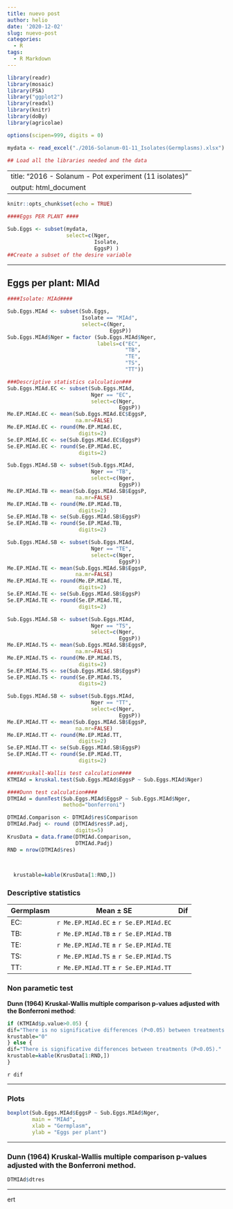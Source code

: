 ```yaml
---
title: nuevo post
author: helio
date: '2020-12-02'
slug: nuevo-post
categories:
  - R
tags:
  - R Markdown
---
```


```r

library(readr)
library(mosaic)
library(FSA)
library("ggplot2")
library(readxl)
library(knitr)
library(doBy)
library(agricolae)

options(scipen=999, digits = 0)

mydata <- read_excel("./2016-Solanum-01-11_Isolates(Germplasms).xlsx")

## Load all the libraries needed and the data
```
---
title: "2016 - Solanum - Pot experiment (11 isolates)"
output: html_document
---

```r

knitr::opts_chunk$set(echo = TRUE)

```



```r

####Eggs PER PLANT ####

Sub.Eggs <- subset(mydata,
                   select=c(Nger, 
                            Isolate, 
                            EggsP) ) 
##Create a subset of the desire variable

```


***

## Eggs per plant: MIAd


```r

####Isolate: MIAd####

Sub.Eggs.MIAd <- subset(Sub.Eggs, 
                        Isolate == "MIAd", 
                        select=c(Nger, 
                                 EggsP)) 
Sub.Eggs.MIAd$Nger = factor (Sub.Eggs.MIAd$Nger, 
                             labels=c("EC", 
                                      "TB", 
                                      "TE", 
                                      "TS", 
                                      "TT")) 

###Descriptive statistics calculation###
Sub.Eggs.MIAd.EC <- subset(Sub.Eggs.MIAd, 
                           Nger == "EC", 
                           select=c(Nger,
                                    EggsP))
Me.EP.MIAd.EC <- mean(Sub.Eggs.MIAd.EC$EggsP, 
                      na.mr=FALSE)
Me.EP.MIAd.EC <- round(Me.EP.MIAd.EC, 
                       digits=2)
Se.EP.MIAd.EC <- se(Sub.Eggs.MIAd.EC$EggsP)
Se.EP.MIAd.EC <- round(Se.EP.MIAd.EC, 
                       digits=2)

Sub.Eggs.MIAd.SB <- subset(Sub.Eggs.MIAd, 
                           Nger == "TB", 
                           select=c(Nger,
                                    EggsP))
Me.EP.MIAd.TB <- mean(Sub.Eggs.MIAd.SB$EggsP, 
                      na.mr=FALSE)
Me.EP.MIAd.TB <- round(Me.EP.MIAd.TB, 
                       digits=2)
Se.EP.MIAd.TB <- se(Sub.Eggs.MIAd.SB$EggsP)
Se.EP.MIAd.TB <- round(Se.EP.MIAd.TB, 
                       digits=2)

Sub.Eggs.MIAd.SB <- subset(Sub.Eggs.MIAd, 
                           Nger == "TE", 
                           select=c(Nger,
                                    EggsP))
Me.EP.MIAd.TE <- mean(Sub.Eggs.MIAd.SB$EggsP, 
                      na.mr=FALSE)
Me.EP.MIAd.TE <- round(Me.EP.MIAd.TE, 
                       digits=2)
Se.EP.MIAd.TE <- se(Sub.Eggs.MIAd.SB$EggsP)
Se.EP.MIAd.TE <- round(Se.EP.MIAd.TE, 
                       digits=2)

Sub.Eggs.MIAd.SB <- subset(Sub.Eggs.MIAd, 
                           Nger == "TS", 
                           select=c(Nger,
                                    EggsP))
Me.EP.MIAd.TS <- mean(Sub.Eggs.MIAd.SB$EggsP, 
                      na.mr=FALSE)
Me.EP.MIAd.TS <- round(Me.EP.MIAd.TS, 
                       digits=2)
Se.EP.MIAd.TS <- se(Sub.Eggs.MIAd.SB$EggsP)
Se.EP.MIAd.TS <- round(Se.EP.MIAd.TS, 
                       digits=2)

Sub.Eggs.MIAd.SB <- subset(Sub.Eggs.MIAd, 
                           Nger == "TT", 
                           select=c(Nger,
                                    EggsP))
Me.EP.MIAd.TT <- mean(Sub.Eggs.MIAd.SB$EggsP, 
                      na.mr=FALSE)
Me.EP.MIAd.TT <- round(Me.EP.MIAd.TT, 
                       digits=2)
Se.EP.MIAd.TT <- se(Sub.Eggs.MIAd.SB$EggsP)
Se.EP.MIAd.TT <- round(Se.EP.MIAd.TT, 
                       digits=2)

####Kruskall-Wallis test calculation####
KTMIAd = kruskal.test(Sub.Eggs.MIAd$EggsP ~ Sub.Eggs.MIAd$Nger)

####Dunn test calculation####
DTMIAd = dunnTest(Sub.Eggs.MIAd$EggsP ~ Sub.Eggs.MIAd$Nger, 
                  method="bonferroni")

DTMIAd.Comparison <- DTMIAd$res$Comparison
DTMIAd.Padj <- round (DTMIAd$res$P.adj, 
                      digits=5)
KrusData = data.frame(DTMIAd.Comparison, 
                      DTMIAd.Padj)
RND = nrow(DTMIAd$res)
  
  

  krustable=kable(KrusData[1:RND,])

```

### Descriptive statistics

Germplasm|Mean $\pm$ SE|Dif|
|---|----|-----|
EC:|`r Me.EP.MIAd.EC` $\pm$ `r Se.EP.MIAd.EC` | |
TB:|`r Me.EP.MIAd.TB` $\pm$ `r Se.EP.MIAd.TB` | |
TE:|`r Me.EP.MIAd.TE` $\pm$ `r Se.EP.MIAd.TE` | |
TS:|`r Me.EP.MIAd.TS` $\pm$ `r Se.EP.MIAd.TS` | |
TT:|`r Me.EP.MIAd.TT` $\pm$ `r Se.EP.MIAd.TT` | |


### Non parametic test

**Dunn (1964) Kruskal-Wallis multiple comparison   p-values adjusted with the Bonferroni method**:
```r

if (KTMIAd$p.value>0.05) {
dif="There is no significative differences (P<0.05) between treatments (P<0.05)"
krustable="0"
} else {
dif="There is significative differences between treatments (P<0.05)."
krustable=kable(KrusData[1:RND,])
}
```

`r dif` 

 

---

###  Plots

```r


boxplot(Sub.Eggs.MIAd$EggsP ~ Sub.Eggs.MIAd$Nger, 
        main = "MIAd", 
        xlab = "Germplasm", 
        ylab = "Eggs per plant")


```

---

###  Dunn (1964) Kruskal-Wallis multiple comparison p-values adjusted with the Bonferroni method.

```r

DTMIAd$dtres

```


***
ert
